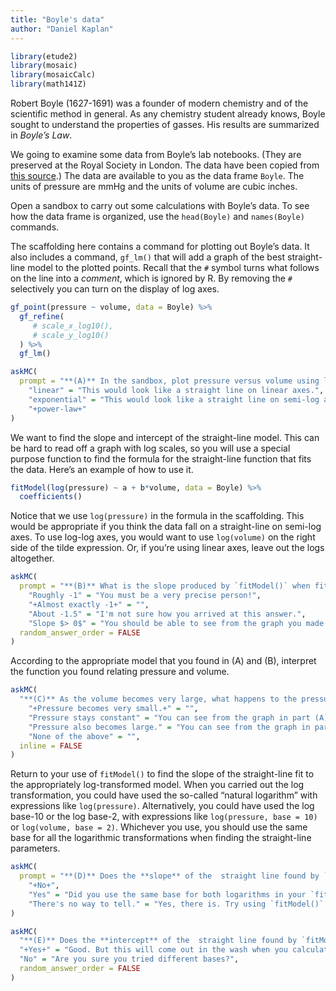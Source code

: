 ```yaml
---
title: "Boyle's data"
author: "Daniel Kaplan"
---
```


```r
library(etude2)
library(mosaic)
library(mosaicCalc)
library(math141Z)
```


Robert Boyle (1627-1691) was a founder of modern chemistry and of the scientific method in general. As any chemistry student already knows, Boyle sought to understand the properties of gasses. His results are summarized in *Boyle's Law*.

We going to examine some data from Boyle's lab notebooks. (They are preserved at the Royal Society in London. The data have been copied from [this source](
https://chem.libretexts.org/Courses/University_of_California_Davis/UCD_Chem_002A/UCD_Chem_2A/Text/Unit_III%3A_Physical_Properties_of_Gases/06.03_Relationships_among_Pressure%2C_Temperature%2C_Volume%2C_and_Amount).) The data are available to you as the data frame `Boyle`.  The units of pressure are mmHg and the units of volume are cubic inches.

Open a sandbox to carry out some calculations with Boyle's data. To see how the data frame is organized, use the `head(Boyle)` and `names(Boyle)` commands. 

::: {.scaffolding}
The scaffolding here contains a command for plotting out Boyle's data. It also includes a command, `gf_lm()` that will add a graph of the best straight-line model to the plotted points. Recall that the `#` symbol turns what follows on the line into a *comment*,  which is ignored by R. By removing the `#` selectively you can turn on the display of log axes.

```r
gf_point(pressure ~ volume, data = Boyle) %>%
  gf_refine(
     # scale_x_log10(),
     # scale_y_log10()
  ) %>%
  gf_lm()
```
:::


```r
askMC(
  prompt = "**(A)** In the sandbox, plot pressure versus volume using linear, semi-log, and log-log axes. Based on the plot, and the straight-line function drawn, which of these is a good model of the relationship between pressure and volume?",
    "linear" = "This would look like a straight line on linear axes.",
    "exponential" = "This would look like a straight line on semi-log axes.",
    "+power-law+"
)
```

::: {.scaffolding}
We want to find the slope and intercept of the straight-line model. This can be hard to read off a graph with log scales, so you will use a special purpose function to find the formula for the straight-line function that fits the data. Here's an example of how to use it.
```r
fitModel(log(pressure) ~ a + b*volume, data = Boyle) %>%
  coefficients()
```

Notice that we use `log(pressure)` in the formula in the scaffolding. This would be appropriate if you think the data fall on a straight-line on semi-log axes. To use log-log axes, you would want to use `log(volume)` on the right side of the tilde expression. Or, if you're using linear axes, leave out the logs altogether. 
:::


```r
askMC(
  prompt = "**(B)** What is the slope produced by `fitModel()` when fitting the correct model type from part (1)?",
    "Roughly -1" = "You must be a very precise person!",
    "+Almost exactly -1+" = "",
    "About -1.5" = "I'm not sure how you arrived at this answer.",
    "Slope $> 0$" = "You should be able to see from the graph you made in part (1) that the slope is negative.",
  random_answer_order = FALSE
)
```

According to the appropriate model that you found in (A) and (B), interpret the function you found relating pressure and volume.


```r
askMC(
  "**(C)** As the volume becomes very large, what happens to the pressure?",
    "+Pressure becomes very small.+" = "",
    "Pressure stays constant" = "You can see from the graph in part (A) that pressure does change with volume.",
    "Pressure also becomes large." = "You can see from the graph in part (A) that pressure goes down as volume goes up.",
    "None of the above" = "",
  inline = FALSE
)
```

Return to your use of `fitModel()` to find the slope of the straight-line fit to the appropriately log-transformed model. When you carried out the log transformation, you could have used the so-called "natural logarithm" with expressions like `log(pressure)`.  Alternatively, you could have used the log base-10 or the log base-2, with expressions like `log(pressure, base = 10)` or `log(volume, base = 2)`.  Whichever you use, you should use the same base for all the logarithmic transformations when finding the straight-line parameters.


```r
askMC(
  prompt = "**(D)** Does the **slope** of the  straight line found by `fitModel()` depend on which base is used?",
    "+No+",
    "Yes" = "Did you use the same base for both logarithms in your `fitModel()` expression?",
    "There's no way to tell." = "Yes, there is. Try using `fitModel()` with the different bases of log."
)
```

```r
askMC(
  "**(E)** Does the **intercept** of the  straight line found by `fitModel()` depend on which base is used?",
  "+Yes+" = "Good. But this will come out in the wash when you calculate the parameter $C$ in $C x^b$, since $C$ will be either $2^\\text{intercept}$ or $10^\\text{intercept}$ or $e^\\text{intercept}$ depending on the base log you use.",
  "No" = "Are you sure you tried different bases?",
  random_answer_order = FALSE
)
```

